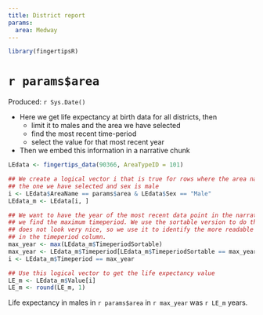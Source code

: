 ```yaml
---
title: District report
params:
  area: Medway
---
```

  
```r

library(fingertipsR)

```

# `r params$area`  
Produced: `r Sys.Date()`


* Here we get life expectancy at birth data for all districts, then
  - limit it to males and the area we have selected
  - find the most recent time-period
  - select the value for that most recent year
* Then we embed this information in a narrative chunk



```r

LEdata <- fingertips_data(90366, AreaTypeID = 101)

## We create a logical vector i that is true for rows where the area name is 
## the one we have selected and sex is male 
i <- LEdata$AreaName == params$area & LEdata$Sex == "Male" 
LEdata_m <- LEdata[i, ]

## We want to have the year of the most recent data point in the narrative so
## we find the maximum timeperiod. We use the sortable version to do this, but it
## does not look very nice, so we use it to identify the more readable version
## in the timeperiod column.
max_year <- max(LEdata_m$TimeperiodSortable)
max_year <- LEdata_m$Timeperiod[LEdata_m$TimeperiodSortable == max_year]
i <- LEdata_m$Timeperiod == max_year

## Use this logical vector to get the life expectancy value
LE_m <- LEdata_m$Value[i]
LE_m <- round(LE_m, 1)

```

Life expectancy in males in `r params$area` in `r max_year` was `r LE_m` years. 
